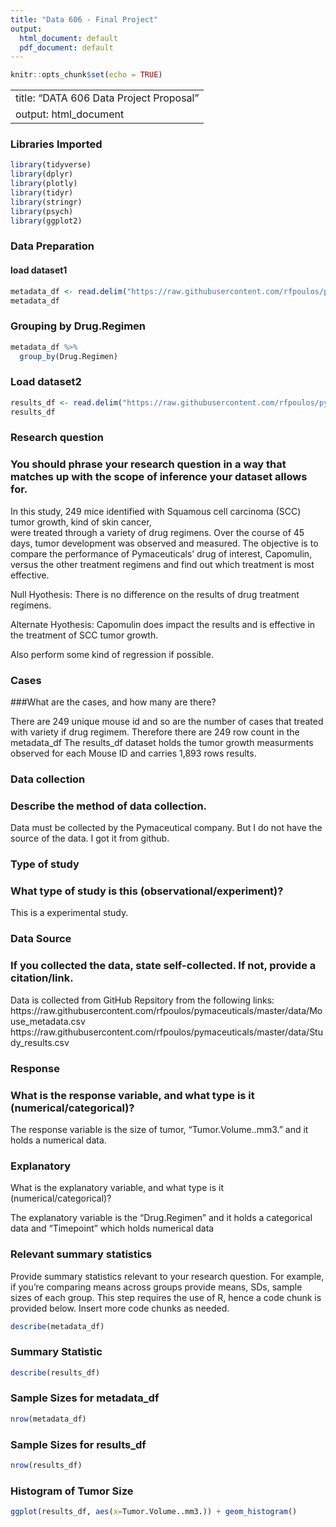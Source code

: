 ```yaml
---
title: "Data 606 - Final Project"
output:
  html_document: default
  pdf_document: default
---
```


```r
knitr::opts_chunk$set(echo = TRUE)
```

---
title: "DATA 606 Data Project Proposal"
output: html_document
---



### Libraries Imported

```r
library(tidyverse)
library(dplyr)
library(plotly)
library(tidyr)
library(stringr)
library(psych)
library(ggplot2)
```

### Data Preparation

#### load dataset1

```r
metadata_df <- read.delim("https://raw.githubusercontent.com/rfpoulos/pymaceuticals/master/data/Mouse_metadata.csv", header=T, sep=",")
metadata_df
```
### Grouping by Drug.Regimen

```r
metadata_df %>%
  group_by(Drug.Regimen) 
```
### Load dataset2

```r
results_df <- read.delim("https://raw.githubusercontent.com/rfpoulos/pymaceuticals/master/data/Study_results.csv", header=T, sep=",")
results_df
```

### Research question

### You should phrase your research question in a way that matches up with the scope of inference your dataset allows for.

In this study, 249 mice identified with Squamous cell carcinoma (SCC) tumor growth, kind of skin cancer,  
were treated through a variety of drug regimens. Over the course of 45 days, tumor development was observed and measured.
The objective is to compare the performance of Pymaceuticals' drug of interest, Capomulin, versus the other treatment regimens 
and find out which treatment is most effective.

Null Hyothesis: There is no difference on the results of drug treatment regimens.

Alternate Hyothesis: Capomulin does impact the results and is effective in the treatment of SCC tumor growth.

Also perform some kind of regression if possible.


### Cases

###What are the cases, and how many are there?

There are 249 unique mouse id and so are the number of cases that treated with variety if drug regimem.
Therefore there are 249 row count in the metadata_df
The results_df dataset holds the tumor growth measurments observed for each Mouse ID and carries 1,893 rows results.


### Data collection

### Describe the method of data collection.

Data must be collected by the Pymaceutical company. But I do not have the source of the data.
I got it from github.


### Type of study
### What type of study is this (observational/experiment)?

This is a experimental study.


### Data Source
### If you collected the data, state self-collected. If not, provide a citation/link.

Data is collected from GitHub Repsitory from the following links:
https://raw.githubusercontent.com/rfpoulos/pymaceuticals/master/data/Mouse_metadata.csv
https://raw.githubusercontent.com/rfpoulos/pymaceuticals/master/data/Study_results.csv

### Response
### What is the response variable, and what type is it (numerical/categorical)?

The response variable is the size of tumor, "Tumor.Volume..mm3." and it holds a numerical data.

### Explanatory

What is the explanatory variable, and what type is it (numerical/categorical)?

The explanatory variable is the "Drug.Regimen" and it holds a categorical data and "Timepoint" which holds numerical data

### Relevant summary statistics

Provide summary statistics relevant to your research question. For example, 
if you’re comparing means across groups provide means, SDs, sample sizes of each group. 
This step requires the use of R, hence a code chunk is provided below. Insert more code chunks as needed.

```r
describe(metadata_df)
```

### Summary Statistic

```r
describe(results_df)
```

### Sample Sizes for metadata_df

```r
nrow(metadata_df)
```

### Sample Sizes for results_df

```r
nrow(results_df)
```

### Histogram of Tumor Size

```r
ggplot(results_df, aes(x=Tumor.Volume..mm3.)) + geom_histogram()
```


